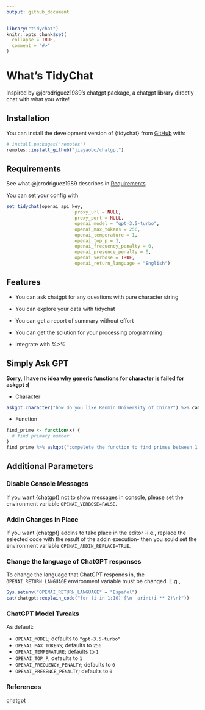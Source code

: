 ```yaml
---
output: github_document
---
```


<!-- README.md is generated from README.Rmd. Please edit that file -->

```r
library("tidychat")
knitr::opts_chunk$set(
  collapse = TRUE,
  comment = "#>"
)
```


# What's TidyChat 

Inspired by @jcrodriguez1989's chatgpt package, a chatgpt library directly chat with what you write!

## Installation

You can install the development version of {tidychat} from [GitHub](https://github.com/jiayaobo/tidychat) with:

``` r
# install.packages("remotes")
remotes::install_github("jiayaobo/chatgpt")
```

## Requirements

See what @jcrodriguez1989 describes in [Requirements](https://github.com/jcrodriguez1989/chatgpt)

You can set your config with

``` r
set_tidychat(openai_api_key,
                         proxy_url = NULL,
                         proxy_port = NULL,
                         openai_model = "gpt-3.5-turbo",
                         openai_max_tokens = 256,
                         openai_temperature = 1,
                         openai_top_p = 1,
                         openai_frequency_penalty = 0,
                         openai_presence_penalty = 0,
                         openai_verbose = TRUE,
                         openai_return_language = "English")
```

## Features 

* You can ask chatgpt for any questions with pure character string

* You can explore your data with tidychat

* You can get a report of summary without effort

* You can get the solution for your processing programming

* Integrate with %>%

## Simply Ask GPT

**Sorry, I have no idea why generic functions for character is failed for askgpt :(**

* Character

```r
askgpt.character("how do you like Renmin University of China?") %>% cat
```
* Function
```r
find_prime <- function(x) {
  # find primary number
}
find_prime %>% askgpt("compelete the function to find primes between 1 to x") %>% cat
```

## Additional Parameters

### Disable Console Messages

If you want {chatgpt} not to show messages in console, please set the environment variable `OPENAI_VERBOSE=FALSE`.

### Addin Changes in Place

If you want {chatgpt} addins to take place in the editor -i.e., replace the selected code with the result of the addin execution- then you sould set the environment variable `OPENAI_ADDIN_REPLACE=TRUE`.

### Change the language of ChatGPT responses

To change the language that ChatGPT responds in, the `OPENAI_RETURN_LANGUAGE` environment variable must be changed.
E.g., 

```r
Sys.setenv("OPENAI_RETURN_LANGUAGE" = "Español")
cat(chatgpt::explain_code("for (i in 1:10) {\n  print(i ** 2)\n}"))
```

### ChatGPT Model Tweaks

As default:

* `OPENAI_MODEL`; defaults to `"gpt-3.5-turbo"`
* `OPENAI_MAX_TOKENS`; defaults to `256`
* `OPENAI_TEMPERATURE`; defaults to `1`
* `OPENAI_TOP_P`; defaults to `1`
* `OPENAI_FREQUENCY_PENALTY`; defaults to `0`
* `OPENAI_PRESENCE_PENALTY`; defaults to `0`

### References

[chatgpt](https://github.com/jcrodriguez1989/chatgpt)

